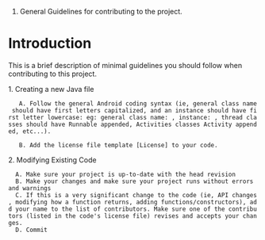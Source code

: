 #General Guidelines for contributing to the project.

= Introduction =

This is a brief description of minimal guidelines you should follow when contributing to this project.

1. Creating a new Java file
    A. Follow the general Android coding syntax (ie, general class name should have first letters capitalized, and an instance should have first letter lowercase: eg: general class name: {{{MyClass}}}, instance: {{{myClass}}}, thread classes should have Runnable appended, Activities classes Activity appended, etc...).

    B. Add the license file template [License] to your code. 

2. Modifying Existing Code
   A. Make sure your project is up-to-date with the head revision
   B. Make your changes and make sure your project runs without errors and warnings
   C. If this is a very significant change to the code (ie, API changes, modifying how a function returns, adding functions/constructors), add your name to the list of contributors. Make sure one of the contributors (listed in the code's license file) revises and accepts your changes.
   D. Commit
